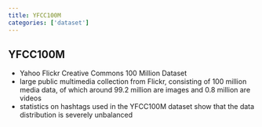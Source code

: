 ```yaml
---
title: YFCC100M
categories: ['dataset']
---
```


## YFCC100M
- Yahoo Flickr Creative Commons 100 Million Dataset 
- large public multimedia collection from Flickr, consisting of 100 million media data, of which around 99.2 million are images and 0.8 million are videos 
- statistics on hashtags used in the YFCC100M dataset show that the data distribution is severely unbalanced



